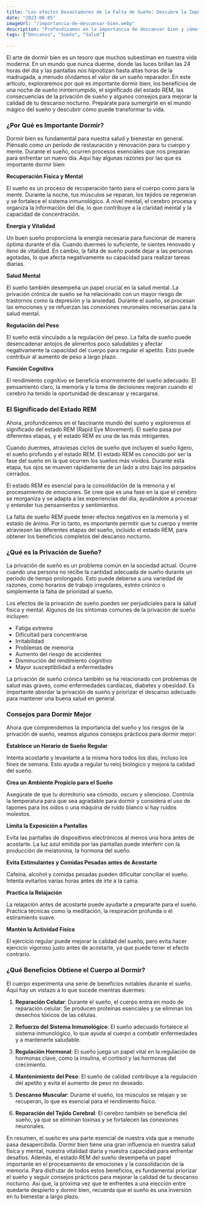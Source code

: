 ```yaml
---
title: "Los efectos Devastadores de la Falta de Sueño: Descubre la Importancia de Descansar Bien"
date: "2023-08-05"
imageUrl: "/importancia-de-descansar-bien.webp"
description: "Profundizamos en la importancia de descansar bien y cómo afecta directamente tu rendimiento y bienestar general. Descubre estrategias para mejorar la calidad del sueño y maximizar los beneficios reparadores del descanso."
tags: ["Descanso", "Sueño", "Salud"]

---
```


<CustomImage
  src="https://raw.githubusercontent.com/sebiten/posts/main/images/importancia-de-descansar-bien.webp"
  alt="Los efectos Devastadores de la Falta de Sueño: Descubre la Importancia de Descansar Bien"
/>

El arte de dormir bien es un tesoro que muchos subestiman en nuestra vida moderna. En un mundo que nunca duerme, donde las luces brillan las 24 horas del día y las pantallas nos hipnotizan hasta altas horas de la madrugada, a menudo olvidamos el valor de un sueño reparador. En este artículo, exploraremos por qué es importante dormir bien, los beneficios de una noche de sueño ininterrumpido, el significado del estado REM, las consecuencias de la privación de sueño y algunos consejos para mejorar la calidad de tu descanso nocturno. Prepárate para sumergirte en el mundo mágico del sueño y descubrir cómo puede transformar tu vida.

### ¿Por Qué es Importante Dormir?

Dormir bien es fundamental para nuestra salud y bienestar en general. Piénsalo como un período de restauración y renovación para tu cuerpo y mente. Durante el sueño, ocurren procesos esenciales que nos preparan para enfrentar un nuevo día. Aquí hay algunas razones por las que es importante dormir bien:

**Recuperación Física y Mental**

El sueño es un proceso de recuperación tanto para el cuerpo como para la mente. Durante la noche, tus músculos se reparan, los tejidos se regeneran y se fortalece el sistema inmunológico. A nivel mental, el cerebro procesa y organiza la información del día, lo que contribuye a la claridad mental y la capacidad de concentración.

**Energía y Vitalidad**

Un buen sueño proporciona la energía necesaria para funcionar de manera óptima durante el día. Cuando duermes lo suficiente, te sientes renovado y lleno de vitalidad. En cambio, la falta de sueño puede dejar a las personas agotadas, lo que afecta negativamente su capacidad para realizar tareas diarias.

**Salud Mental**

El sueño también desempeña un papel crucial en la salud mental. La privación crónica de sueño se ha relacionado con un mayor riesgo de trastornos como la depresión y la ansiedad. Durante el sueño, se procesan las emociones y se refuerzan las conexiones neuronales necesarias para la salud mental.

**Regulación del Peso**

El sueño está vinculado a la regulación del peso. La falta de sueño puede desencadenar antojos de alimentos poco saludables y afectar negativamente la capacidad del cuerpo para regular el apetito. Esto puede contribuir al aumento de peso a largo plazo.

**Función Cognitiva**

El rendimiento cognitivo se beneficia enormemente del sueño adecuado. El pensamiento claro, la memoria y la toma de decisiones mejoran cuando el cerebro ha tenido la oportunidad de descansar y recargarse.


### El Significado del Estado REM

Ahora, profundicemos en el fascinante mundo del sueño y exploremos el significado del estado REM (Rapid Eye Movement). El sueño pasa por diferentes etapas, y el estado REM es una de las más intrigantes.

Cuando duermes, atraviesas ciclos de sueño que incluyen el sueño ligero, el sueño profundo y el estado REM. El estado REM es conocido por ser la fase del sueño en la que ocurren los sueños más vívidos. Durante esta etapa, tus ojos se mueven rápidamente de un lado a otro bajo los párpados cerrados.

El estado REM es esencial para la consolidación de la memoria y el procesamiento de emociones. Se cree que es una fase en la que el cerebro se reorganiza y se adapta a las experiencias del día, ayudándote a procesar y entender tus pensamientos y sentimientos.

La falta de sueño REM puede tener efectos negativos en la memoria y el estado de ánimo. Por lo tanto, es importante permitir que tu cuerpo y mente atraviesen las diferentes etapas del sueño, incluido el estado REM, para obtener los beneficios completos del descanso nocturno.

### ¿Qué es la Privación de Sueño?

La privación de sueño es un problema común en la sociedad actual. Ocurre cuando una persona no recibe la cantidad adecuada de sueño durante un período de tiempo prolongado. Esto puede deberse a una variedad de razones, como horarios de trabajo irregulares, estrés crónico o simplemente la falta de prioridad al sueño.

Los efectos de la privación de sueño pueden ser perjudiciales para la salud física y mental. Algunos de los síntomas comunes de la privación de sueño incluyen:

- Fatiga extrema
- Dificultad para concentrarse
- Irritabilidad
- Problemas de memoria
- Aumento del riesgo de accidentes
- Disminución del rendimiento cognitivo
- Mayor susceptibilidad a enfermedades

La privación de sueño crónica también se ha relacionado con problemas de salud más graves, como enfermedades cardíacas, diabetes y obesidad. Es importante abordar la privación de sueño y priorizar el descanso adecuado para mantener una buena salud en general.

### Consejos para Dormir Mejor

Ahora que comprendemos la importancia del sueño y los riesgos de la privación de sueño, veamos algunos consejos prácticos para dormir mejor:

**Establece un Horario de Sueño Regular**

Intenta acostarte y levantarte a la misma hora todos los días, incluso los fines de semana. Esto ayuda a regular tu reloj biológico y mejora la calidad del sueño.

**Crea un Ambiente Propicio para el Sueño**

Asegúrate de que tu dormitorio sea cómodo, oscuro y silencioso. Controla la temperatura para que sea agradable para dormir y considera el uso de tapones para los oídos o una máquina de ruido blanco si hay ruidos molestos.

**Limita la Exposición a Pantallas**

Evita las pantallas de dispositivos electrónicos al menos una hora antes de acostarte. La luz azul emitida por las pantallas puede interferir con la producción de melatonina, la hormona del sueño.

**Evita Estimulantes y Comidas Pesadas antes de Acostarte**

Cafeína, alcohol y comidas pesadas pueden dificultar conciliar el sueño. Intenta evitarlos varias horas antes de irte a la cama.

**Practica la Relajación**

La relajación antes de acostarte puede ayudarte a prepararte para el sueño. Practica técnicas como la meditación, la respiración profunda o el estiramiento suave.

**Mantén la Actividad Física**

El ejercicio regular puede mejorar la calidad del sueño, pero evita hacer ejercicio vigoroso justo antes de acostarte, ya que puede tener el efecto contrario.

### ¿Qué Beneficios Obtiene el Cuerpo al Dormir?

El cuerpo experimenta una serie de beneficios notables durante el sueño. Aquí hay un vistazo a lo que sucede mientras duermes:

1. **Reparación Celular**: Durante el sueño, el cuerpo entra en modo de reparación celular. Se producen proteínas esenciales y se eliminan los desechos tóxicos de las células.

2. **Refuerzo del Sistema Inmunológico**: El sueño adecuado fortalece el sistema inmunológico, lo que ayuda al cuerpo a combatir enfermedades y a mantenerte saludable.

3. **Regulación Hormonal**: El sueño juega un papel vital en la regulación de hormonas clave, como la insulina, el cortisol y las hormonas del crecimiento.

4. **Mantenimiento del Peso**: El sueño de calidad contribuye a la regulación del apetito y evita el aumento de peso no deseado.

5. **Descanso Muscular**: Durante el sueño, los músculos se relajan y se recuperan, lo que es esencial para el rendimiento físico.

6. **Reparación del Tejido Cerebral**: El cerebro también se beneficia del sueño, ya que se eliminan toxinas y se fortalecen las conexiones neuronales.


En resumen, el sueño es una parte esencial de nuestra vida que a menudo pasa desapercibida. Dormir bien tiene una gran influencia en nuestra salud física y mental, nuestra vitalidad diaria y nuestra capacidad para enfrentar desafíos. Además, el estado REM del sueño desempeña un papel importante en el procesamiento de emociones y la consolidación de la memoria. Para disfrutar de todos estos beneficios, es fundamental priorizar el sueño y seguir consejos prácticos para mejorar la calidad de tu descanso nocturno. Así que, la próxima vez que te enfrentes a una elección entre quedarte despierto y dormir bien, recuerda que el sueño es una inversión en tu bienestar a largo plazo.

<RandomLinks/>
